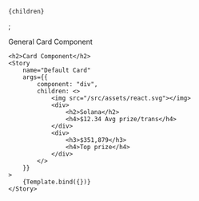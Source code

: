 

<Meta
    title="Card/Card"
    component={Card}
/>

    {children}
</Card>;

<Canvas columns={1} withSource="open" withToolbar >
    <Title>Card</Title>
    <Subtitle>General Card Component</Subtitle>
    
    <h2>Card Component</h2>
    <Story
        name="Default Card"
        args={{
            component: "div",
            children: <>
                <img src="/src/assets/react.svg"></img>
                <div>
                    <h2>Solana</h2>
                    <h4>$12.34 Avg prize/trans</h4>
                </div>
                <div>
                    <h3>$351,879</h3>
                    <h4>Top prize</h4>
                </div>
            </>
        }}
    >
        {Template.bind({})}
    </Story>
</Canvas>
